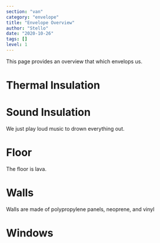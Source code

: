 ```yaml
---
section: "van"
category: "envelope"
title: "Envelope Overview"
author: "Stello"
date: "2020-10-26"
tags: []
level: 1
---
```

This page provides an overview that which envelops us.

# Thermal Insulation

# Sound Insulation
We just play loud music to drown everything out.

# Floor
The floor is lava.

# Walls
Walls are made of polypropylene panels, neoprene, and vinyl

# Windows